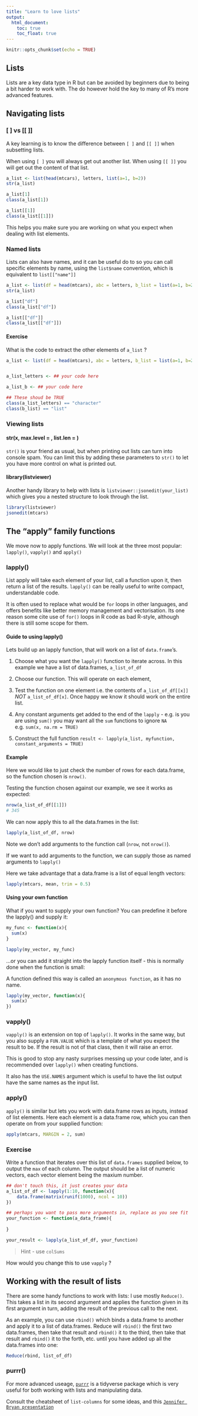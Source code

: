 ```yaml
---
title: "Learn to love lists"
output:
  html_document:
    toc: true
    toc_float: true
---
```


```r
knitr::opts_chunk$set(echo = TRUE)
```

## Lists

Lists are a key data type in R but can be avoided by beginners due to being a bit harder to work with.  The do however hold the key to many of R's more advanced features.

## Navigating lists

### [ ] vs [[ ]]

A key learning is to know the difference between `[ ]` and `[[ ]]` when subsetting lists.

When using `[ ]` you will always get out another list.  When using `[[ ]]` you will get out the content of that list.

```r

a_list <- list(head(mtcars), letters, list(a=1, b=2))
str(a_list)

a_list[1]
class(a_list[1])

a_list[[1]]
class(a_list[[1]])


```

This helps you make sure you are working on what you expect when dealing with list elements.

### Named lists

Lists can also have names, and it can be useful do to so you can call specific elements by name, using the `list$name` convention, which is equivalent to `list[["name"]]`

```r

a_list <- list(df = head(mtcars), abc = letters, b_list = list(a=1, b=2))
str(a_list)

a_list["df"]
class(a_list["df"])

a_list[["df"]]
class(a_list[["df"]])

```

#### Exercise

What is the code to extract the other elements of `a_list` ?

```r
a_list <- list(df = head(mtcars), abc = letters, b_list = list(a=1, b=2))


a_list_letters <- ## your code here

a_list_b <- ## your code here

## These shoud be TRUE
class(a_list_letters) == "character"
class(b_list) == "list"
```

### Viewing lists

#### str(x, max.level = , list.len = )

`str()` is your friend as usual, but when printing out lists can turn into console spam.  You can limit this by adding these parameters to `str()` to let you have more control on what is printed out. 

#### library(listviewer)

Another handy library to help with lists is `listviewer::jsonedit(your_list)` which gives you a nested structure to look through the list. 

```r
library(listviewer)
jsonedit(mtcars)
```

## The "apply" family functions

We move now to apply functions.  We will look at the three most popular: `lapply()`, `vapply()` and `apply()`

### lapply()

List apply will take each element of your list, call a function upon it, then return a list of the results.  `lapply()` can be really useful to write compact, understandable code.

It is often used to replace what would be `for` loops in other languages, and offers benefits like better memory management and vectorisation.  Its one reason some cite use of `for()` loops in R code as bad R-style, although there is still some scope for them.

#### Guide to using lapply()

Lets build up an lapply function, that will work on a list of `data.frame`'s.

1. Choose what you want the `lapply()` function to iterate across.  In this example we have a list of data.frames, `a_list_of_df`

2. Choose our function.  This will operate on each element,

3. Test the function on one element i.e. the contents of `a_list_of_df[[x]]` *NOT*  `a_list_of_df[x]`.  Once happy we know it should work on the entire list.

4. Any constant arguments get added to the end of the `lapply` - e.g. is you are using `sum()` you may want all the `sum` functions to ignore `NA` e.g. `sum(x, na.rm = TRUE)`

5. Construct the full function `result <- lapply(a_list, myfunction, constant_arguments = TRUE)`


#### Example

Here we would like to just check the number of rows for each data.frame, so the function chosen is `nrow()`.

Testing the function chosen against our example, we see it works as expected:

```r
nrow(a_list_of_df[[1]])
# 345
```

We can now apply this to all the data.frames in the list:

```r
lapply(a_list_of_df, nrow)
```

Note we don't add arguments to the function call (`nrow`, not `nrow()`).  

If we want to add arguments to the function, we can supply those as named arguments to `lapply()`

Here we take advantage that a data.frame is a list of equal length vectors:

```r
lapply(mtcars, mean, trim = 0.5)
```

#### Using your own function

What if you want to supply your own function?  You can predefine it before the lapply() and supply it:

```r
my_func <- function(x){
  sum(x)
}

lapply(my_vector, my_func)

```

...or you can add it straight into the lapply function itself - this is normally done when the function is small:

A function defined this way is called an `anonymous function`, as it has no name.

```r
lapply(my_vector, function(x){
  sum(x)
})

```

### vapply()

`vapply()` is an extension on top of `lapply()`.  It works in the same way, but you also supply a `FUN.VALUE` which is a template of what you expect the result to be.  If the result is not of that class, then it will raise an error.  

This is good to stop any nasty surprises messing up your code later, and is recommended over `lapply()` when creating functions.

It also has the `USE.NAMES` argument which is useful to have the list output have the same names as the input list. 

### apply()

`apply()` is similar but lets you work with data.frame rows as inputs, instead of list elements.  Here each element is a data.frame row, which you can then operate on from your supplied function:

```r
apply(mtcars, MARGIN = 2, sum)

```


### Exercise

Write a function that iterates over this list of `data.frames` supplied below, to output the `max` of each column.  The output should be a list of numeric vectors, each vector element being the maxium number.  

```r
## don't touch this, it just creates your data
a_list_of_df <- lapply(1:10, function(x){
    data.frame(matrix(runif(1000), ncol = 10))
})

## perhaps you want to pass more arguments in, replace as you see fit
your_function <- function(a_data_frame){
  
}

your_result <- lapply(a_list_of_df, your_function)

```

> Hint - use `colSums`

How would you change this to use `vapply` ?


## Working with the result of lists

There are some handy functions to work with lists: I use mostly `Reduce()`.  This takes a list in its second argument and applies the function given in its first argument in turn, adding the result of the previous call to the next. 

As an example, you can use `rbind()` which binds a data.frame to another and apply it to a list of data.frames.  Reduce will `rbind()` the first two data.frames, then take that result and `rbind()` it to the third, then take that result and `rbind()` it to the forth, etc.  until you have added up all the data.frames into one:

```r
Reduce(rbind, list_of_df)
```

### purrr() 

For more advanced useage, [`purrr`](https://github.com/tidyverse/purrr) is a tidyverse package which is very useful for both working with lists and manipulating data. 

Consult the cheatsheet of `list-columns` for some ideas, and this [`Jennifer Bryan presentation`](https://jennybc.github.io/purrr-tutorial/talks.html)






